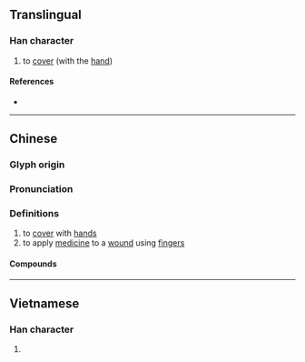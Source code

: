 {{character info/new}}
==Translingual==

===Han character===
{{Han char|rn=64|rad=手|as=09|sn=12|four=|canj=QYTA|ids=⿰扌音}}

# to [[cover]] (with the [[hand]])

====References====
* {{Han ref|kx=0443.020|dkj=12361|dj=0794.040|hdz=31923.070|uh=63DE|ud=25566}}

----

==Chinese==
{{zh-forms}}

===Glyph origin===
{{Han etym}}

===Pronunciation===
{{zh-pron
|m=ǎn
|m-s=ngan3
|c=am2,ngam2,an3
|mn=ám/àⁿ
|mn-t=an1/am2
|mc=y
|oc=y
|cat=
}}

===Definitions===
{{zh-hanzi}}

# to [[cover]] with [[hands]]
# to apply [[medicine]] to a [[wound]] using [[fingers]]
#: {{zh-x|揞{am2} 住 個 鼻|to cover the nose|C}}

====Compounds====
{{zh-der|撲揞}}

----

==Vietnamese==

===Han character===
{{vi-hantu|rs=手09|ẵm}}

# {{defn|lang=vi|sort=手09}}